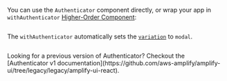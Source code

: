 
You can use the `Authenticator` component directly, or wrap your app in `withAuthenticator`
[Higher-Order Component](https://reactjs.org/docs/higher-order-components.html):

<Tabs>
  <TabItem title="Authenticator">

```js{3-4,11-12} file=../../../../../../examples/next/pages/ui/components/authenticator/sign-in-with-username/index.page.tsx

```

  </TabItem>
  <TabItem title="withAuthenticator">

The `withAuthenticator` automatically sets the [`variation`](#variation) to `modal`.

```js{3-4,9,18} file=../../../../../../examples/next/pages/ui/components/authenticator/withAuthenticator/index.page.tsx

```

  </TabItem>
</Tabs>

<Alert role="none" variation="info" heading="React Authenticator v1">
  Looking for a previous version of Authenticator? Checkout the [Authenticator
  v1
  documentation](https://github.com/aws-amplify/amplify-ui/tree/legacy/legacy/amplify-ui-react).
</Alert>
